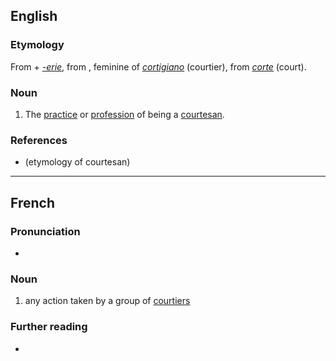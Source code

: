 ==English==

===Etymology===
From {{etyl|frm|en}} {{m|frm|courtisane|}} + ''[[-erie]]'',
from {{etyl|it|en}} {{m|it|cortigiana|}}, feminine of ''[[cortigiano]]'' (courtier), from ''[[corte]]'' (court).

===Noun===
{{en-noun}}

# The [[practice]] or [[profession]] of being a [[courtesan]].

===References===
* {{R:Webster 1913|courtesan}} (etymology of courtesan)

----

==French==

===Pronunciation===
* {{IPA|/kuʁ.ti.zan.ʁi/|lang=fr}}

===Noun===
{{fr-noun|f}}

# any action taken by a group of [[courtier]]s

===Further reading===
* {{R:TLFi}}